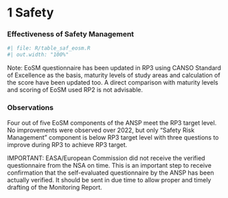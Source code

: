 # 1 Safety
### Effectiveness of Safety Management

```{r}
#| file: R/table_saf_eosm.R
#| out.width: "100%"
```

Note: EoSM questionnaire has been updated in RP3 using CANSO Standard of Excellence as the basis, maturity levels of study areas and calculation of the score have been updated too. A direct comparison with  maturity levels and scoring of EoSM used RP2 is not advisable.


### Observations															
Four out of five EoSM components of the ANSP meet the RP3 target level. No improvements were observed over 2022, but only "Safety Risk Management" component is below RP3 target level with three questions to improve during RP3 to achieve RP3 target.

IMPORTANT: EASA/European Commission did not receive the verified questionnaire from the NSA on time. This is an important step to receive confirmation that the self-evaluated questionnaire by the ANSP has been actually verified. It should be sent in due time to allow proper and timely drafting of the Monitoring Report.